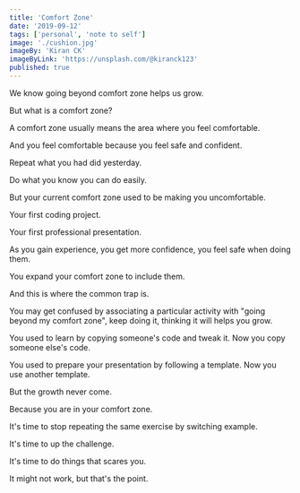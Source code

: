 ```yaml
---
title: 'Comfort Zone'
date: '2019-09-12'
tags: ['personal', 'note to self']
image: './cushion.jpg'
imageBy: 'Kiran CK'
imageByLink: 'https://unsplash.com/@kiranck123'
published: true
---
```


We know going beyond comfort zone helps us grow.

But what is a comfort zone?

A comfort zone usually means the area where you feel comfortable.

And you feel comfortable because you feel safe and confident.

Repeat what you had did yesterday.

Do what you know you can do easily.

But your current comfort zone used to be making you uncomfortable.

Your first coding project.

Your first professional presentation.

As you gain experience, you get more confidence, you feel safe when doing them.

You expand your comfort zone to include them.

And this is where the common trap is.

You may get confused by associating a particular activity with "going beyond my comfort zone", keep doing it, thinking it will helps you grow.

You used to learn by copying someone's code and tweak it. Now you copy someone else's code.

You used to prepare your presentation by following a template. Now you use another template.

But the growth never come.

Because you are in your comfort zone.

It's time to stop repeating the same exercise by switching example.

It's time to up the challenge.

It's time to do things that scares you.

It might not work, but that's the point.
